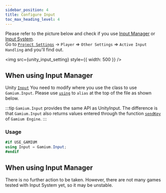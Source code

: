 ```yaml
---
sidebar_position: 4
title: Configure Input
toc_max_heading_level: 4
---
```



Please refer to the picture below and check if you use [Input Manager](https://docs.unity3d.com/Manual/class-InputManager.html) or [Input System](https://docs.unity3d.com/Packages/com.unity.inputsystem@latest).  
Go to [`Project Settings`](https://docs.unity3d.com/Manual/comp-ManagerGroup.html) -> `Player` => `Other Settings` => `Active Input Handling` and you'll find out.

<img src={unity_input_setting} style={{ width: 500 }} />

## When using Input Manager

Unity [`Input`](https://docs.unity3d.com/ScriptReference/Input.html) You need to modify where you use the class to use `Gamium.Input`.
Please use [`using`](https://learn.microsoft.com/en-us/dotnet/csharp/language-reference/keywords/using-directive) to `alias` at the top of the file as shown below.

:::tip
`Gamium.Input` provides the same API as UnityInput.
The difference is that `Gamium.Input` also returns values entered through the function [`sendKey`](../../gamium-client/api/classes/gamium-client#sendkey-) of `Gamium Engine`.
:::

### Usage

```csharp
#if USE_GAMIUM
using Input = Gamium.Input;
#endif

```

## When using Input Manager

There is no further action to be taken. However, there are not many games tested with Input System yet, so it may be unstable.
